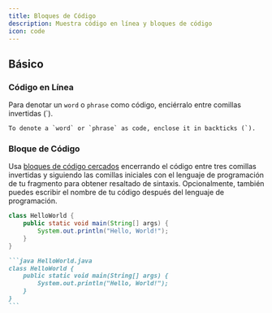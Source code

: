 ```yaml
---
title: Bloques de Código
description: Muestra código en línea y bloques de código
icon: code
---
```


## Básico

### Código en Línea

Para denotar un `word` o `phrase` como código, enciérralo entre comillas invertidas (\`).

```
To denote a `word` or `phrase` as code, enclose it in backticks (`).
```

### Bloque de Código

Usa [bloques de código cercados](https://www.markdownguide.org/extended-syntax/#fenced-code-blocks) encerrando el código entre tres comillas invertidas y siguiendo las comillas iniciales con el lenguaje de programación de tu fragmento para obtener resaltado de sintaxis. Opcionalmente, también puedes escribir el nombre de tu código después del lenguaje de programación.

```java HelloWorld.java
class HelloWorld {
    public static void main(String[] args) {
        System.out.println("Hello, World!");
    }
}
```

````md
```java HelloWorld.java
class HelloWorld {
    public static void main(String[] args) {
        System.out.println("Hello, World!");
    }
}
```
````
